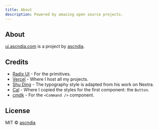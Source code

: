 ```yaml
---
title: About
description: Powered by amazing open source projects.
---
```


## About

[ui.ascndia.com](https://ui.ascndia.com) is a project by [ascndia](https://ascndia.com).

## Credits

- [Radix UI](https://radix-ui.com) - For the primitives.
- [Vercel](https://vercel.com) - Where I host all my projects.
- [Shu Ding](https://shud.in) - The typography style is adapted from his work on Nextra.
- [Cal](https://cal.com) - Where I copied the styles for the first component: the `Button`.
- [cmdk](https://cmdk.paco.me) - For the `<Command />` component.

## License

MIT © [ascndia](https://ascndia.com)
